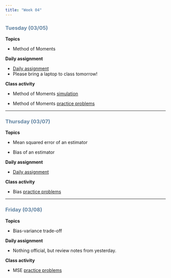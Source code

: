 ```yaml
---
title: "Week 04"
---
```


::: {style="color: #6284a2"}
### Tuesday (03/05)
:::

**Topics**

-   Method of Moments

**Daily assignment**

-   [Daily assignment](daily/DA_07.pdf)
-   Please bring a laptop to class tomorrow!

**Class activity**

-   Method of Moments [simulation](class/mark_recapture.Rmd)

-   Method of Moments [practice problems](class/07_MM.pdf)

------------------------------------------------------------------------

::: {style="color: #6284a2"}
### Thursday (03/07)
:::

**Topics**

-   Mean squared error of an estimator

-   Bias of an estimator

**Daily assignment**

-   [Daily assignment](daily/DA_08.pdf)

**Class activity**

-   Bias [practice problems](class/08_bias.pdf)

------------------------------------------------------------------------

::: {style="color: #6284a2"}
### Friday (03/08)
:::

**Topics**

-   Bias-variance trade-off

**Daily assignment**

-   Nothing official, but review notes from yesterday.

**Class activity**

-   MSE [practice problems](class/09_MSE.pdf)
